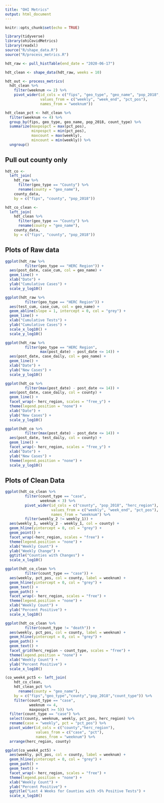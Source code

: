 ```yaml
---
title: "OHI Metrics"
output: html_document
---
```


```r
knitr::opts_chunk$set(echo = TRUE)
```

```r
library(tidyverse)
library(ohiCovidMetrics)
library(readxl)
source("R/shape_data.R")
source("R/process_metrics.R")
```

```r
hdt_raw <- pull_histTable(end_date = "2020-06-17") 
```

```r
hdt_clean <- shape_data(hdt_raw, weeks = 10)
```

```r
hdt_out <- process_metrics(
  hdt_clean %>%
    filter(weeknum <= 2) %>%
    pivot_wider(id_cols = c("fips", "geo_type", "geo_name", "pop_2018", "count_type"),
                values_from = c("weekly", "week_end", "pct_pos"),
                names_from = "weeknum"))
```

```r
hdt_clean_pct <- hdt_clean %>%
  filter(weeknum <= 4) %>%
  group_by(fips, geo_type, geo_name, pop_2018, count_type) %>%
  summarize(maxpospct = max(pct_pos),
            minpospct = min(pct_pos),
            maxcount = max(weekly),
            mincount = min(weekly)) %>%
  ungroup()
```

## Pull out county only

```r
hdt_co <- 
  left_join(
    hdt_raw %>%
      filter(geo_type == "County") %>%
      rename(county = "geo_name"),
    county_data,
    by = c("fips", "county", "pop_2018"))
```

```r
hdt_co_clean <- 
  left_join(
    hdt_clean %>%
      filter(geo_type == "County") %>%
      rename(county = "geo_name"),
    county_data,
    by = c("fips", "county", "pop_2018"))
```

## Plots of Raw data

```r
ggplot(hdt_raw %>% 
         filter(geo_type == "HERC Region")) +
  aes(post_date, case_cum, col = geo_name) +
  geom_line() +
  xlab("Date") +
  ylab("Cumulative Cases") +
  scale_y_log10()
```

```r
ggplot(hdt_raw %>% 
         filter(geo_type == "HERC Region")) +
  aes(test_cum, case_cum, col = geo_name) +
  geom_abline(slope = 1, intercept = 0, col = "grey") +
  geom_line() +
  xlab("Cumulative Tests") +
  ylab("Cumulative Cases") +
  scale_x_log10() +
  scale_y_log10()
```

```r
ggplot(hdt_raw %>% 
         filter(geo_type == "HERC Region",
                max(post_date) - post_date <= 14)) +
  aes(post_date, case_daily, col = geo_name) +
  geom_line() +
  xlab("Date") +
  ylab("New Cases") +
  scale_y_log10()
```

```r
ggplot(hdt_co %>%
         filter(max(post_date) - post_date <= 14)) +
  aes(post_date, case_daily, col = county) +
  geom_line() +
  facet_wrap(~ herc_region, scales = "free_y") +
  theme(legend.position = "none") +
  xlab("Date") +
  ylab("New Cases") +
  scale_y_log10()
```

```r
ggplot(hdt_co %>%
         filter(max(post_date) - post_date <= 14)) +
  aes(post_date, test_daily, col = county) +
  geom_line() +
  facet_wrap(~ herc_region, scales = "free_y") +
  xlab("Date") +
  ylab("New Cases") +
  theme(legend.position = "none") +
  scale_y_log10()
```

## Plots of Clean Data

```r
ggplot(hdt_co_clean %>% 
         filter(count_type == "case",
                weeknum < 3) %>%
         pivot_wider(id_cols = c("county", "pop_2018", "herc_region"),
                     values_from = c("weekly", "week_end", "pct_pos"),
                     names_from = "weeknum") %>%
         filter(weekly_2 != weekly_1)) +
  aes(weekly_1, weekly_2 - weekly_1, col = county) +
  geom_hline(yintercept = 0, col = "grey") +
  geom_point() +
  facet_wrap(~herc_region, scales = "free") +
  theme(legend.position = "none") +
  xlab("Weekly Count") +
  ylab("Weekly Change") +
  ggtitle("Counties with Changes") +
  scale_x_log10()
```

```r
ggplot(hdt_co_clean %>% 
         filter(count_type == "case")) +
  aes(weekly, pct_pos, col = county, label = weeknum) +
  geom_hline(yintercept = 0, col = "grey") +
  geom_text() +
  geom_path() +
  facet_wrap(~ herc_region, scales = "free") +
  theme(legend.position = "none") +
  xlab("Weekly Count") +
  ylab("Percent Positive") +
  scale_x_log10()
```

```r
ggplot(hdt_co_clean %>% 
         filter(count_type != "death")) +
  aes(weekly, pct_pos, col = county, label = weeknum) +
  geom_hline(yintercept = 0, col = "grey") +
  geom_path() +
  geom_text() +
  facet_grid(herc_region ~ count_type, scales = "free") +
  theme(legend.position = "none") +
  xlab("Weekly Count") +
  ylab("Percent Positive") +
  scale_x_log10()
```

```r
(co_week4_pct5 <- left_join(
    hdt_co_clean,
    hdt_clean_pct %>%
      rename(county = "geo_name"),
    by = c("fips","geo_type","county","pop_2018","count_type")) %>% 
    filter(count_type == "case",
           weeknum <= 4,
           maxpospct >= 5)) %>%
  filter(count_type == "case") %>%
  select(county, weeknum, weekly, pct_pos, herc_region) %>%
  rename(case = "weekly", pct = "pct_pos") %>%
  pivot_wider(id_cols = c("county","herc_region"),
              values_from = c("case", "pct"),
              names_from = "weeknum") %>%
  arrange(herc_region, county)
```

```r
ggplot(co_week4_pct5) +
  aes(weekly, pct_pos, col = county, label = weeknum) +
  geom_hline(yintercept = 0, col = "grey") +
  geom_path() +
  geom_text() +
  facet_wrap(~ herc_region, scales = "free") +
  theme(legend.position = "none") +
  xlab("Weekly Count") +
  ylab("Percent Positive") +
  ggtitle("Last 4 Weeks for Counties with >5% Positive Tests") +
  scale_x_log10()
```